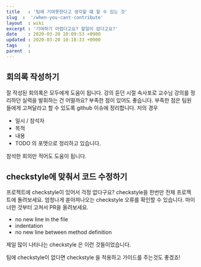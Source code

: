 ```yaml
---
title   : '팀에 기여못한다고 생각할 떄 할 수 있는 것' 
slug  :  '/when-you-cant-contribute'
layout  : wiki 
excerpt : '기여하기 어렵다고요? 할일이 없다고요?'
date    : 2020-03-20 10:09:53 +0900
updated : 2020-03-20 10:18:33 +0900
tags    : 
parent  : 
---
```


## 회의록 작성하기 

잘 작성된 회의록은 모두에게 도움이 됩니다. 강의 듣던 시절 속사포로 교수님 강의를 정리하던 실력을 발휘하는 건 어떨까요? 부족한 점이 있어도 좋습니다. 부족한 점은 팀원들에게 고쳐달라고 할 수 있도록 github 이슈에 정리합니다. 저의 경우 
- 일시 / 참석자 
- 목적 
- 내용
- TODO
의 포맷으로 정리하고 있습니다.

참석한 회의만 적어도 도움이 됩니다. 

## checkstyle에 맞춰서 코드 수정하기 
프로젝트에 checkstyle이 있어서 걱정 없다구요? checkstyle을 한번만 전체 프로젝트에 돌려보세요. 엄청나게 쏟아져나오는 checkstyle 오류를 확인할 수 있습니다. 마이너한 것부터 고쳐서 PR을 올려보세요.

- no new line in the file 
- indentation 
- no new line between method definition 

제일 많이 나타나는 checkstyle 은 이런 것들이었습니다. 

팀에 checkstyle이 없다면 checkstyle 을 적용하고 가이드를 주는것도 좋겠죠! 


